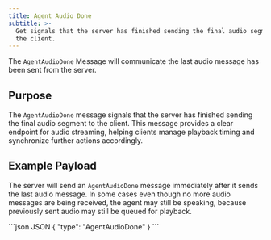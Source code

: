 ```yaml
---
title: Agent Audio Done
subtitle: >-
  Get signals that the server has finished sending the final audio segment to
  the client.
---
```


<div class="flex flex-row gap-2">
  <Markdown src="/snippets/va-stream-available.mdx" />
</div>

The `AgentAudioDone` Message will communicate the last audio message has been sent from the server.

## Purpose

The `AgentAudioDone` message signals that the server has finished sending the final audio segment to the client. This message provides a clear endpoint for audio streaming, helping clients manage playback timing and synchronize further actions accordingly.

## Example Payload

The server will send an `AgentAudioDone` message immediately after it sends the last audio message. In some cases even though no more audio messages are being received, the agent may still be speaking, because previously sent audio may still be queued for playback.

<CodeGroup>
  ```json JSON
  {
    "type": "AgentAudioDone"
  }
  ```
</CodeGroup>


